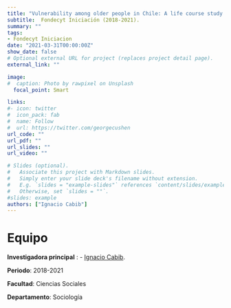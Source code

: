 ```yaml
---
title: "Vulnerability among older people in Chile: A life course study of cumulative advantages and disadvantages"
subtitle:  Fondecyt Iniciación (2018-2021).
summary: ""
tags:
- Fondecyt Iniciacion
date: "2021-03-31T00:00:00Z"
show_date: false
# Optional external URL for project (replaces project detail page).
external_link: ""

image:
#  caption: Photo by rawpixel on Unsplash
  focal_point: Smart

links:
#- icon: twitter
#  icon_pack: fab
#  name: Follow
#  url: https://twitter.com/georgecushen
url_code: ""
url_pdf: ""
url_slides: ""
url_video: ""

# Slides (optional).
#   Associate this project with Markdown slides.
#   Simply enter your slide deck's filename without extension.
#   E.g. `slides = "example-slides"` references `content/slides/example-slides.md`.
#   Otherwise, set `slides = ""`.
#slides: example
authors: ["Ignacio Cabib"]
---
```


# Equipo

**Investigadora principal** : - [Ignacio Cabib](../../../authors/ignacio-cabib/).

**Periodo**: 2018-2021

**Facultad**: Ciencias Sociales

**Departamento**: Sociología

